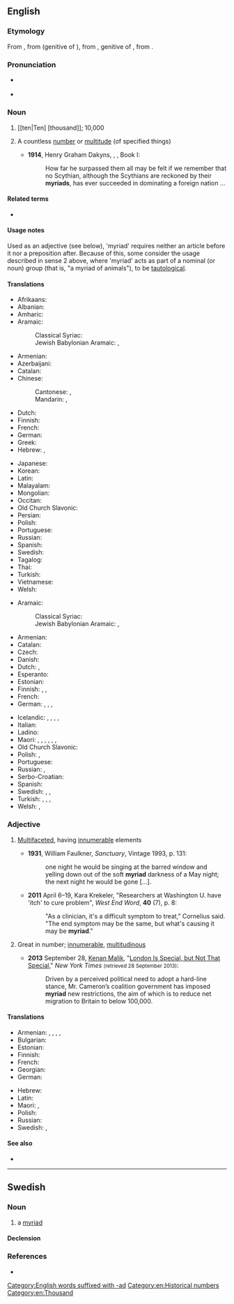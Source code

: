 ==English==
{{was wotd|2009|September|5}}
{{wikipedia}}
{{number box|en|10000}}

===Etymology===
From {{etyl|fr|en}} {{m|fr|myriade}}, from {{etyl|LL.|en}} {{m|la|myriadis}} (genitive of {{m|la|myrias}}), from {{etyl|grc|en}} {{m|grc|μυριάδος}}, genitive of {{m|grc|μυριάς||number of 10,000}}, from {{m|grc|μυρίος||numberless, countless, infinite}}.

===Pronunciation===
* {{a|UK|US}} {{IPA|en|/ˈmɪɹi.æd/|/ˈmɪɹi.əd/}}
* {{audio|en|en-au-myriad.ogg|Audio (AU)}}

===Noun===
{{en-noun}}

# {{lb|en|historical}} [[ten|Ten] [thousand]]; 10,000 {{defdate|from 16th c.}}
# A countless [[number]] or [[multitude]] (of specified things) {{defdate|from 16th c.}}
#: {{ux|en|Earth hosts a '''myriad''' of animals.}}
#* '''1914''', Henry Graham Dakyns, {{w|Xenophon}}, ''{{w|Cyropaedia}}'', Book I:
#*: How far he surpassed them all may be felt if we remember that no Scythian, although the Scythians are reckoned by their '''myriads''', has ever succeeded in dominating a foreign nation ...
====Related terms====
* {{l|en|tens of thousands}}
====Usage notes====
Used as an adjective (see below), 'myriad' requires neither an article before it nor a preposition after. Because of this, some consider the usage described in sense 2 above, where 'myriad' acts as part of a nominal (or noun) group (that is, "a myriad of animals"), to be [[tautological]].

====Translations====
{{trans-top-also|ten thousand|ten thousand}}
* Afrikaans: {{t|af|magdom}}
* Albanian: {{t+|sq|pafundësi}}
* Amharic: {{t|am|እልፍ|tr=′əlf}}
* Aramaic:
*: Classical Syriac: {{t|syc|ܪܒܘܬܐ|f|tr=rebbūṯā|sc=Syrc}}
*: Jewish Babylonian Aramaic: {{t|arc|רִבּוּתָא|f|tr=ribbūṯā|sc=Hebr}}, {{t|arc|רִבּוֹתָא|f|tr=ribbōṯā|sc=Hebr}}
* Armenian: {{t+|hy|բյուր}}
* Azerbaijani: {{t|az|saysız-hesabsız}}
* Catalan: {{t|ca|miríada|f}}
* Chinese:
*: Cantonese: {{t+|yue|萬|sc=Hani}}, {{t|yue|万|tr=maan6|sc=Hani}}
*: Mandarin: {{t+|cmn|萬|sc=Hani}}, {{t+|cmn|万|tr=wàn|sc=Hani}}
* Dutch: {{t+|nl|myriade|f}}
* Finnish: {{t|fi|myriadi}}
* French: {{t+|fr|myriade|f}}
* German: {{t+|de|Myriade|f}}
* Greek: {{t+|el|μυριάς|f}}
* Hebrew: {{t+|he|רבבה|tr=revava}}, {{qualifier|biblical}} {{t|he|ריבוא|tr=ribo}}
{{trans-mid}}
* Japanese: {{t+|ja|万|tr=まん, man}}
* Korean: {{t+|ko|만}}
* Latin: {{t|la|myrias}}
* Malayalam: {{t+|ml|അയുതം}}
* Mongolian: {{t+|mn|түм}}
* Occitan: {{t|oc|miriada|f}}
* Old Church Slavonic: {{t|cu|тьма|f}}
* Persian: {{t+|fa|بیور|tr=biwar}}
* Polish: {{t|pl|miriada|f}}
* Portuguese: {{t+|pt|miríade|f}}
* Russian: {{t+|ru|мириа́да|f}}
* Spanish: {{t+|es|miríada|f}}
* Swedish: {{t+|sv|myriad|c}}
* Tagalog: {{t|tl|hindi mabilang}}
* Thai: {{t+|th|หมื่น}}
* Turkish: {{t+|tr|tümen}}
* Vietnamese: {{t+|vi|vạn}}
* Welsh: {{t|cy|deng mil}}
{{trans-bottom}}

{{trans-top|vast diversity or number}}
* Aramaic:
*: Classical Syriac: {{t|syc|ܪܒܘܬܐ|f|tr=rebbūṯā|sc=Syrc}}
*: Jewish Babylonian Aramaic: {{t|arc|רִבּוּתָא|f|tr=ribbūṯā|sc=Hebr}}, {{t|arc|רִבּוֹתָא|f|tr=ribbōṯā|sc=Hebr}}
* Armenian: {{t+|hy|բյուր}}
* Catalan: {{t|ca|miríada|f}}
* Czech: {{t|cs|myriáda|f}}
* Danish: {{t+|da|myriade|c}}
* Dutch: {{t|nl|een groot aantal}}, {{t+|nl|myriade|f}}
* Esperanto: {{t|eo|miriado}}
* Estonian: {{t|et|müriaad}}
* Finnish: {{t|fi|[[suunnaton]] [[määrä]]}}, {{t|fi|myriadi}}, {{t+|fi|lukematon|alt=lukematon määrä}}
* French: {{t+|fr|myriade|f}}
* German: {{t+|de|Unmenge|f}}, {{t+|de|Myriaden|f-p}}, {{t+|de|Unzahl|f}}, {{t+|de|Vielzahl|f}}
{{trans-mid}}
* Icelandic: {{t|is|mýgrútur|m}}, {{t|is|urmull|f}}, {{t|is|ótal|n}}, {{t|is|ógrynni|n}}, {{t+|is|aragrúi|m}}
* Italian: {{t+|it|miriade|f}}
* Ladino: {{t+|lad|alay|m}}
* Maori: {{t|mi|tuauriuri}}, {{t|mi|takitini}}, {{t|mi|tini ngerongero}}, {{t|mi|tini ngero}}, {{t|mi|tini}}, {{t|mi|mano tini}}, {{t|mi|mano tinitini}}
* Old Church Slavonic: {{t|cu|тьма|f}}
* Polish: {{t+|pl|mnóstwo}}, {{t+|pl|masa}}
* Portuguese: {{t+|pt|miríade|f}}
* Russian: {{t+|ru|мириа́да|f}}, {{t+|ru|тьма|f}}
* Serbo-Croatian: {{t+|sh|mirijada|f}}
* Spanish: {{t+|es|miríada|f}}
* Swedish: {{t+|sv|myriad|c}}, {{t+|sv|otal|n}}, {{t|sv|otalig mängd|c}}
* Turkish: {{t|tr|çok büyük sayı}}, {{t+|tr|pek çok}}, {{qualifier|colloquial}} {{t+|tr|bir sürü}}, {{t+|tr|sayısız}}
* Welsh: {{t|cy|myrdd|m}}, {{t|cy|myrddiwn|m}}
{{trans-bottom}}

===Adjective===
{{en-adj|-}}

# {{lb|en|modifying a singular noun}} [[multifaceted|Multifaceted]], having [[innumerable]] elements {{defdate|from 18th c.}}
#* '''1931''', William Faulkner, ''Sanctuary'', Vintage 1993, p. 131:
#*: one night he would be singing at the barred window and yelling down out of the soft '''myriad''' darkness of a May night; the next night he would be gone [...].
#* '''2011''' April 6–19, Kara Krekeler, "Researchers at Washington U. have 'itch' to cure problem", ''West End Word'', '''40''' (7), p. 8:
#*: "As a clinician, it's a difficult symptom to treat," Cornelius said. "The end symptom may be the same, but what's causing it may be '''myriad'''."
# {{lb|en|modifying a plural noun}} Great in number; [[innumerable]], [[multitudinous]] {{defdate|from 18th c.}}
#: {{ux|en|Earth hosts '''(a) myriad''' animals.}}
#* '''2013''' September 28, [[w:Kenan Malik|Kenan Malik]], "[http://www.nytimes.com/2013/09/29/opinion/sunday/london-is-special-but-not-that-special.html?ref=opinion London Is Special, but Not That Special]," ''New York Times'' <small>(retrieved 28 September 2013)</small>:
#*: Driven by a perceived political need to adopt a hard-line stance, Mr. Cameron’s coalition government has imposed '''myriad''' new restrictions, the aim of which is to reduce net migration to Britain to below 100,000.

====Translations====
{{trans-top|great in number}}
* Armenian: {{t+|hy|բյուրավոր}}, {{t+|hy|անթիվ}}, {{t+|hy|անհամար}}, {{t+|hy|անհաշիվ}}, {{t+|hy|բյուր}}
* Bulgarian: {{t+|bg|безчетен}}
* Estonian: {{t|et|loendamatu}}
* Finnish: {{t+|fi|lukematon}}
* French: {{t+|fr|nombreux}}
* Georgian: {{t|ka|მირიადი}}
* German: {{t+|de|unzählig}}
{{trans-mid}}
* Hebrew: {{t+|he|רבבה|f|tr=r"vavah|sc=Hebr}}
* Latin: {{t|la|permulti|m-p}}
* Maori: {{t|mi|tini}}, {{t|mi|tinitini}}
* Polish: {{t+|pl|niezliczony}}
* Russian: {{t+|ru|мириады}}
* Swedish: {{t+|sv|otalig}}, {{t+|sv|oräknelig}}
{{trans-bottom}}

====See also====
* {{l|en|plethora}}

[[Category:English words suffixed with -ad]]
[[Category:en:Historical numbers]]
[[Category:en:Thousand]]

----

==Swedish==

===Noun===
{{sv-noun|c}}

# a [[#English|myriad]]

====Declension====
{{sv-infl-noun-c-er}}

===References===
* {{R:svenska.se|saol}}